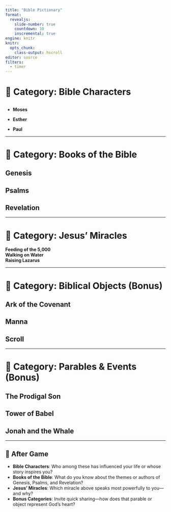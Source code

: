 ```yaml
---
title: "Bible Pictionary"
format:
  revealjs:
    slide-number: true
    countdown: 10
    inscremental: true
engine: knitr
knitr:
  opts_chunk: 
    class-output: hscroll
editor: source
filters: 
  - timer
---
```


# 🎨 Category: Bible Characters

## 

<div id=".5minWaiting"></div>
<script src="_extensions/produnis/timer/timer.js"></script>
<script>
    document.addEventListener("DOMContentLoaded", function () {
        initializeTimer(".5minWaiting", 30, "slide"); 
    });
</script>

::: fragment
- **Moses** 
:::
::: fragment
- **Esther**
:::
::: fragment
- **Paul**  
:::

---

# 🎨 Category: Books of the Bible

## **Genesis**  
## **Psalms**  
## **Revelation**  


---

# 🎨 Category: Jesus’ Miracles

 **Feeding of the 5,000**  
 **Walking on Water**  
 **Raising Lazarus**  


---

# 🎨 Category: Biblical Objects (Bonus)

## **Ark of the Covenant**  
## **Manna**  
## **Scroll**  


---

# 🎨 Category: Parables & Events (Bonus)

## **The Prodigal Son**  
## **Tower of Babel**  
## **Jonah and the Whale**  


---



## 🌟 After Game

- **Bible Characters**: Who among these has influenced your life or whose story inspires you?
- **Books of the Bible**: What do you know about the themes or authors of Genesis, Psalms, and Revelation?
- **Jesus’ Miracles**: Which miracle above speaks most powerfully to you—and why?
- **Bonus Categories**: Invite quick sharing—how does that parable or object represent God's heart?

